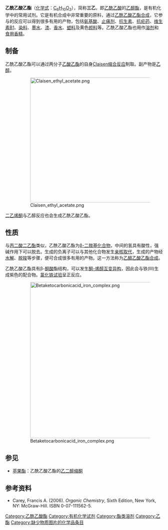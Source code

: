 {{Chembox
|   Name = 乙酰乙酸乙酯
|   ImageFile = Ethyl acetoacetate-Structural Formula V.1.svg
<!-- | ImageSize = 150px -->
|   ImageName = 乙酰乙酸乙酯
|   IUPACName = Ethyl 3-oxobutanoate
|   OtherNames = 丁酮酸乙酯、三乙、EAA
|Section1={{Chembox Identifiers
| SMILES = CCOC(=O)CC(=O)C
| ChemSpiderID_Ref = {{chemspidercite|correct|chemspider}}
| ChemSpiderID = 13865426
| UNII_Ref = {{fdacite|correct|FDA}}
| UNII = IZP61H3TB1
| KEGG_Ref = {{keggcite|correct|kegg}}
| KEGG = C03500
| InChI = 1/C6H10O3/c1-3-9-6(8)4-5(2)7/h3-4H2,1-2H3
| InChIKey = XYIBRDXRRQCHLP-UHFFFAOYAP
| ChEMBL_Ref = {{ebicite|correct|EBI}}
| ChEMBL = 169176
| StdInChI_Ref = {{stdinchicite|correct|chemspider}}
| StdInChI = 1S/C6H10O3/c1-3-9-6(8)4-5(2)7/h3-4H2,1-2H3
| StdInChIKey_Ref = {{stdinchicite|correct|chemspider}}
| StdInChIKey = XYIBRDXRRQCHLP-UHFFFAOYSA-N
| CASNo_Ref = {{cascite|correct|CAS}}
| CASNo = 141-97-9
| RTECS = AK5250000
 }}
|Section2 = {{Chembox Properties
|   Formula = C<sub>6</sub>H<sub>10</sub>O<sub>3</sub>
|   MolarMass = 130.14 
|   Appearance = 无色液体，有果香及[[朗姆酒|朗姆酒]]的香味
|   Density = 1.021 g/cm<sup>3</sup>（液）
|   Solubility = 2.86 g/100 ml (20 °C)
|   MeltingPt = -45 °C (228 K)
|   BoilingPt = 180.8 °C (454.0 K)
|   pKa = 10.68（水）<br />14.2（[[二甲基亞碸|DMSO]]）
|   Viscosity = 
  }}
| Section3 = {{Chembox Structure
|   Dipole =
  }}
| Section7 = {{Chembox Hazards
|   ExternalMSDS =
|   EUClass = 未列
|   NFPA-H = 2
|   NFPA-F = 2
|   NFPA-R =
|   FlashPt = 70 °C
  }}
| Section8 = {{Chembox Related
|   Function = [[酯|酯]]
|   OtherFunctn = [[乙酰乙酸甲酯|乙酰乙酸甲酯]]、<br />[[乙酸乙酯|乙酸乙酯]]、<br />[[丙二酸二乙酯|丙二酸二乙酯]]
|   OtherCpds = [[丙酮|丙酮]]、[[乙酰丙酮|乙酰丙酮]]、<br />[[二乙烯酮|二乙烯酮]]
  }}
}}

'''乙酰乙酸乙酯'''（[[化学式|化学式]]：[[碳|C]]<sub>6</sub>[[氢|H]]<sub>10</sub>[[氧|O]]<sub>3</sub>），简称'''三乙'''，即[[乙酰乙酸|乙酰乙酸]]的[[乙醇|乙醇]][[酯|酯]]，是有机化学中的常用试剂。它是有机合成中非常重要的原料，通过[[乙酰乙酸乙酯合成|乙酰乙酸乙酯合成]]，它参与的反应可以得到很多有用的产物，包括[[氨基酸|氨基酸]]、[[止痛剂|止痛剂]]、[[抗生素|抗生素]]、[[抗疟药|抗疟药]]、[[维生素B1|维生素B1]]、[[染料|染料]]、[[墨水|墨水]]、[[漆|漆]]、[[香水|香水]]、[[塑料|塑料]]及黄色[[颜料|颜料]]等。乙酰乙酸乙酯也用作[[溶剂|溶剂]]和[[食用香精|食用香精]]。

== 制备 ==
乙酰乙酸乙酯可以通过两分子[[乙酸乙酯|乙酸乙酯]]的自身[[Claisen缩合反应|Claisen缩合反应]]制取。副产物是[[乙醇|乙醇]]。

:[[File:Claisen_ethyl_acetate.png|400px]]

[[二乙烯酮|二乙烯酮]]与乙醇反应也会生成乙酰乙酸乙酯。

== 性质 ==
与[[丙二酸二乙酯|丙二酸二乙酯]]类似，乙酰乙酸乙酯为[[β-二羰基化合物|β-二羰基化合物]]，中间的氢具有酸性，强碱作用下可以脱去。生成的负离子可以与其他化合物发生[[亲核取代|亲核取代]]，生成的产物经[[水解|水解]]、[[脱羧|脱羧]]等步骤，便可合成很多有用的产物。这一方法称为[[乙醯乙酸乙酯合成|乙醯乙酸乙酯合成]]。

乙酰乙酸乙酯具有β-[[酮酸|酮酸]]酯结构，可以发生[[酮-烯醇互变异构|酮-烯醇互变异构]]，因此会与铁(III)生成紫色的配合物。[[氯化铁试验|氯化铁试验]]呈正反应。

:[[File:Betaketocarbonicacid_iron_complex.png|500px]]

== 参见 ==
* [[苹果酯|苹果酯]]：乙酰乙酸乙酯的[[乙二醇|乙二醇]][[缩酮|缩酮]]

== 参考资料 ==
*Carey, Francis A. (2006). ''Organic Chemistry'', Sixth Edition, New York, NY: McGraw-Hill. ISBN 0-07-111562-5.

[[Category:乙酰乙酸酯|Category:乙酰乙酸酯]]
[[Category:有机化学试剂|Category:有机化学试剂]]
[[Category:酯类溶剂|Category:酯类溶剂]]
[[Category:乙酯|Category:乙酯]]
[[Category:缺少物质图片的化学品条目|Category:缺少物质图片的化学品条目]]